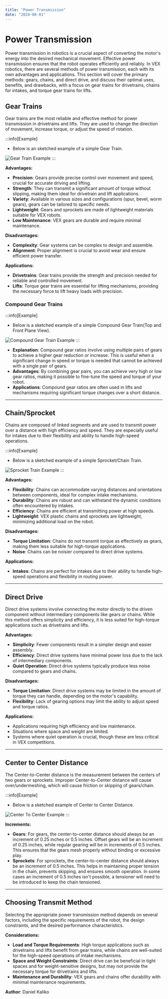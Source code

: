 ```yaml
---
title: "Power Transmission"
date: "2024-08-01"
---
```


# Power Transmission
Power transmission in robotics is a crucial aspect of converting the motor's energy into the desired mechanical movement. Effective power transmission ensures that the robot operates efficiently and reliably. In VEX robotics, there are several methods of power transmission, each with its own advantages and applications. This section will cover the primary methods: gears, chains, and direct drive, and discuss their optimal uses, benefits, and drawbacks, with a focus on gear trains for drivetrains, chains for intakes, and torque gear trains for lifts.

## Gear Trains
Gear trains are the most reliable and effective method for power transmission in drivetrains and lifts. They are used to change the direction of movement, increase torque, or adjust the speed of rotation.

:::info[Example]
- Below is an sketched example of a simple Gear Train.

![Gear Train Example](\img\GearTrainExample.jpg)
:::

**Advantages:**
- **Precision**: Gears provide precise control over movement and speed, crucial for accurate driving and lifting.
- **Strength**: They can transmit a significant amount of torque without slipping, making them ideal for drivetrain and lift applications.
- **Variety**: Available in various sizes and configurations (spur, bevel, worm gears), gears can be tailored to specific needs.
- **Lightweight**: Gears and sprockets are made of lightweight materials suitable for VEX robots.
- **Low Maintenance**: VEX gears are durable and require minimal maintenance.

**Disadvantages:**
- **Complexity**: Gear systems can be complex to design and assemble.
- **Alignment**: Proper alignment is crucial to avoid wear and ensure efficient power transfer.

**Applications:**
- **Drivetrains**: Gear trains provide the strength and precision needed for reliable and controlled movement.
- **Lifts**: Torque gear trains are essential for lifting mechanisms, providing the necessary force to lift heavy loads with precision.

### Compound Gear Trains

:::info[Example]
- Below is a sketched example of a simple Compound Gear Train(Top and Front Plane View).

![Compound Gear Train Example](\img\CompoundGearTrainExample.jpg)
:::

- **Explanation**: Compound gear ratios involve using multiple pairs of gears to achieve a higher gear reduction or increase. This is useful when a significant change in speed or torque is needed that cannot be achieved with a single pair of gears.
- **Advantages**: By combining gear pairs, you can achieve very high or low gear ratios, making it possible to fine-tune the speed and torque of your robot.
- **Applications**: Compound gear ratios are often used in lifts and mechanisms requiring significant torque changes over a short distance.

---

## Chain/Sprocket
Chains are composed of linked segments and are used to transmit power over a distance with high efficiency and speed. They are especially useful for intakes due to their flexibility and ability to handle high-speed operations.

:::info[Example]
- Below is a sketched example of a simple Sprocket/Chain Train.

![Sprocket Train Example](\img\SprocketTrainExample.jpg)
:::


**Advantages:**
- **Flexibility**: Chains can accommodate varying distances and orientations between components, ideal for complex intake mechanisms.
- **Durability**: Chains are robust and can withstand the dynamic conditions often encountered by intakes.
- **Efficiency**: Chains are efficient at transmitting power at high speeds.
- **Lightweight**: VEX plastic chains and sprockets are lightweight, minimizing additional load on the robot.

**Disadvantages:**
- **Torque Limitation**: Chains do not transmit torque as effectively as gears, making them less suitable for high-torque applications.
- **Noise**: Chains can be noisier compared to direct drive systems.

**Applications:**
- **Intakes**: Chains are perfect for intakes due to their ability to handle high-speed operations and flexibility in routing power.

---

## Direct Drive
Direct drive systems involve connecting the motor directly to the driven component without intermediary components like gears or chains. While this method offers simplicity and efficiency, it is less suited for high-torque applications such as drivetrains and lifts.

**Advantages:**
- **Simplicity**: Fewer components result in a simpler design and easier assembly.
- **Efficiency**: Direct drive systems have minimal power loss due to the lack of intermediary components.
- **Quiet Operation**: Direct drive systems typically produce less noise compared to gears and chains.

**Disadvantages:**
- **Torque Limitation**: Direct drive systems may be limited in the amount of torque they can handle, depending on the motor's capability.
- **Flexibility**: Lack of gearing options may limit the ability to adjust speed and torque ratios.

**Applications:**
- Applications requiring high efficiency and low maintenance.
- Situations where space and weight are limited.
- Systems where quiet operation is crucial, though these are less critical in VEX competitions.

---

## Center to Center Distance
The Center-to-Center distance is the measurement between the centers of two gears or sprockets. Improper Center-to-Center distance will cause over/undermeshing, which will cause friction or skipping of gears/chain.

:::info[Example]
- Below is a sketched example of Center to Center Distance.

![Center To Center Example](\img\CenterToCenterExample.jpg)
:::

**Increments:**
- **Gears**: For gears, the center-to-center distance should always be an increment of 0.25 inches or 0.5 inches. Offset gears will be an increment of 0.25 inches, while regular gearing will be in increments of 0.5 inches. This ensures that the gears mesh properly without binding or excessive play.
- **Sprockets**: For sprockets, the center-to-center distance should always be an increment of 0.5 inches. This helps in maintaining proper tension in the chain, prevents skipping, and ensures smooth operation. In some cases an increment of 0.5 inches isn't possible, a tensioner will need to be introduced to keep the chain tensioned.

---

## Choosing Transmit Method
Selecting the appropriate power transmission method depends on several factors, including the specific requirements of the robot, the design constraints, and the desired performance characteristics.

**Considerations:**
- **Load and Torque Requirements**: High torque applications such as drivetrains and lifts benefit from gear trains, while chains are well-suited for the high-speed operations of intake mechanisms.
- **Space and Weight Constraints**: Direct drive can be beneficial in tight spaces and for weight-sensitive designs, but may not provide the necessary torque for drivetrains and lifts.
- **Maintenance and Durability**: VEX gears and chains offer durability with minimal maintenance requirements.

<div style={{ marginTop: '2em', borderTop: '1px solid #5555', paddingTop: '1em', textAlign: 'right' }}>
  <p style={{ fontSize: '0.9em', color: '#555' }}>
    <span style={{ color: '#ccc' }}><strong>Author</strong>: </span> <span style={{ color: '#bbb' }}>Daniel Kaliko</span><br />
  </p>
</div>